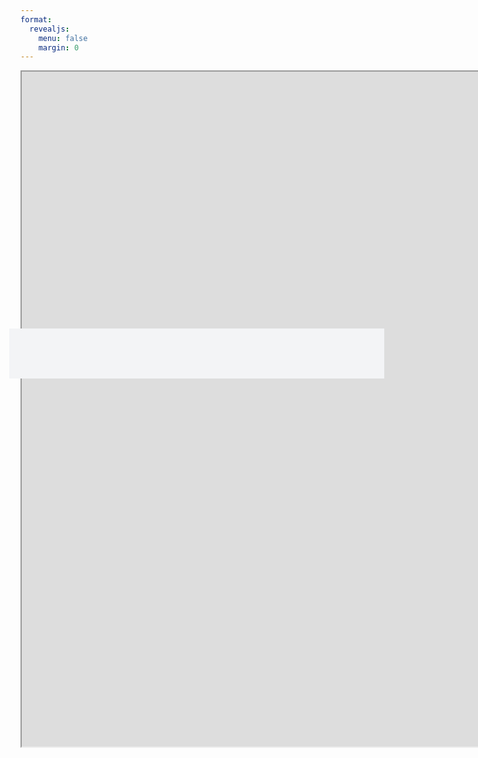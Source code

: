 ```yaml
---
format: 
  revealjs:
    menu: false
    margin: 0
---
```


```{=html}
<iframe width="1920" height="1080" src="https://koalendar.com/e/adamcoates" title="Webpage example"></iframe>
```

::: {data-id="box1" style="background: #F3F4F6; width: 600px; height: 80px; margin: 10px; position: absolute; top: 570px; left: 200px"}
:::
